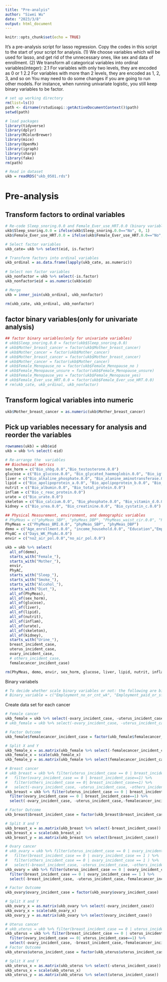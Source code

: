 ```yaml
---
title: "Pre-analyis"
author: "Siwei Wu"
date: "2023/3/8"
output: html_document
---
```


```r
knitr::opts_chunk$set(echo = TRUE)
```


It's a pre-analysis script for lasso regression. Copy the codes in this script to the start of your script for analysis.
(1) We choose variables which will be used for lasso, and get rid of the unnecessary ones, like sex and data of enrollment.
(2) We transform all categorical variables into ordinal variables(integer):
  2.1 For variables with only two levels, they are encoded as 0 or 1
  2.2 For variables with more than 2 levels, they are encoded as 1, 2, 3, and so on 
You may need to do some changes if you are going to run other models. For instance, when running univariate logistic, you still keep binary variables to be factor.



```r
# set up working directory
rm(list=ls())
path <- dirname(rstudioapi::getActiveDocumentContext()$path)
setwd(path)

# load packages
library(tidyverse)
library(dplyr)
library(RColorBrewer)
library(mice)
library(OpenMx)
library(igraph)
library(sharp)
library(fake)
rm(path)

# Read in dataset 
ukb = readRDS("ukb_0501.rds")
```


# Pre-analysis
## Transform factors to ordinal variables
```r
# Re-code Sleep_snoring.0.0 and Female_Ever_use_HRT.0.0 (binary variables)
ukb$Sleep_snoring.0.0 = ifelse(ukb$Sleep_snoring.0.0=="No", 0, 1)
ukb$Female_Ever_use_HRT.0.0 = ifelse(ukb$Female_Ever_use_HRT.0.0=="No", 0, 1)

# Select factor variables
ukb_cate= ukb %>% select(eid, is.factor)

# Transform factors into ordinal variables
ukb_ordinal = as.data.frame(lapply(ukb_cate, as.numeric))
  
# Select non factor variables
ukb_nonfactor = ukb %>% select(-is.factor)
ukb_nonfactor$eid = as.numeric(ukb$eid)

# Merge
ukb = inner_join(ukb_ordinal, ukb_nonfactor)

rm(ukb_cate, ukb_ordinal, ukb_nonfactor)
```

## factor binary variables(only for univariate analysis)
```r
## factor binary variables(only for univariate variables)
# ukb$Sleep_snoring.0.0 = factor(ukb$Sleep_snoring.0.0)
# ukb$Mother_breast_cancer = factor(ukb$Mother_breast_cancer)
# ukb$Mother_cancer = factor(ukb$Mother_cancer)
# ukb$Mother_breast_cancer = factor(ukb$Mother_breast_cancer)
# ukb$Mother_cancer = factor(ukb$Mother_cancer)
# ukb$Female_Menopause_no = factor(ukb$Female_Menopause_no )
# ukb$Female_Menopause_unsure = factor(ukb$Female_Menopause_unsure)
# ukb$Female_Menopause_yes = factor(ukb$Female_Menopause_yes)
# ukb$Female_Ever_use_HRT.0.0 = factor(ukb$Female_Ever_use_HRT.0.0)
# rm(ukb_cate, ukb_ordinal, ukb_nonfactor)
```

## Transform logical variables into numeric
```r
ukb$Mother_breast_cancer = as.numeric(ukb$Mother_breast_cancer)
```

## Pick up variables necessary for analysis and reorder the variables
```r
rownames(ukb) = ukb$eid
ukb = ukb %>% select(-eid)

# Re-arrange the  variables
## Biochemical metrics
sex_horm = c("Bio_shbg.0.0","Bio_testosterone.0.0")
glucose = c("Bio_glucose.0.0", "Bio_glycated_haemoglobin.0.0", "Bio_igf_1.0.0")
liver = c("Bio_alkaline_phosphate.0.0", "Bio_alanine_aminotransferase.0.0", "Bio_aspartate_aminotransferase.0.0", "Bio_direct_bilirubin.0.0", "Bio_gamma_glutamyltransferase.0.0", "Bio_total_bilirubin.0.0")
lipid = c("Bio_apolipoprotein_a.0.0", "Bio_apolipoprotein_b.0.0", "Bio_cholesterol.0.0", "Bio_hdl_cholesterol.0.0", "Bio_ldl_direct.0.0", "Bio_lipoprotein_a.0.0", "Bio_triglycerides.0.0")
nutrit = c("Bio_albumin.0.0", "Bio_total_protein.0.0")
inflam = c("Bio_c_reac_protein.0.0")
urate = c("Bio_urate.0.0")
skeleton = c("Bio_calcium.0.0", "Bio_phosphate.0.0", "Bio_vitamin_d.0.0")
kidney = c("Bio_urea.0.0", "Bio_creatinine.0.0", "Bio_cystatin_c.0.0")

## Physical Measurement, environment, and demographic variables
# PhyMeas = c("phyMeas_SBP", "phyMeas_DBP", "PhyMeas_waist_cir.0.0", "PhyMeas_BMI.0.0")
PhyMeas = c("PhyMeas_BMI.0.0", "phyMeas_SBP", "phyMeas_DBP")
demo = c("Age_enrollment.0.0", "income_household.0.0", "Education","Employment_no_or_cnt_wk","Employment_paid_or_sf_emply","Employment_unpaid_wk_or_funded")
PhyAC = c("Days_WK_PhyAc.0.0")
envir = c("no2_air_pol.0.0","no_air_pol.0.0")

ukb = ukb %>% select(
  all_of(demo), 
  starts_with("Female_"), 
  starts_with("Mother_"), 
  envir, 
  PhyAC,
  starts_with("Sleep_"), 
  starts_with("Smoke_"), 
  starts_with("Alcohol_"), 
  starts_with("Diet_"), 
  all_of(PhyMeas),
  all_of(sex_horm), 
  all_of(glucose), 
  all_of(liver), 
  all_of(lipid), 
  all_of(nutrit), 
  all_of(inflam), 
  all_of(urate), 
  all_of(skeleton), 
  all_of(kidney), 
  starts_with("Urine_"),
  breast_incident_case,
  uterus_incident_case, 
  ovary_incident_case, 
  # others_incident_case, 
  femalecancer_incident_case)

rm(PhyMeas, demo, envir, sex_horm, glucose, liver, lipid, nutrit, inflam, urate, skeleton, kidney)

```

Binary variabels
```r
# To decide whether scale binary variables or not: the following are binary variables 
# Binary_variable = c("Employment_no_or_cnt_wk", "Employment_paid_or_sf_emply", "Employment_unpaid_wk_or_funded", "Female_Ever_use_HRT.0.0", "Female_Menopause_no", "Female_Menopause_unsure", "Female_Menopause_yes", "Mother_breast_cancer")
```

Create data set for each cancer
```r
# Female cancer
ukb_female = ukb %>% select(-ovary_incident_case, -uterus_incident_case, -breast_incident_case)
# ukb_female = ukb %>% select(-ovary_incident_case, -uterus_incident_case, -others_incident_case, -breast_incident_case)

# Factor Outcome
ukb_female$femalecancer_incident_case = factor(ukb_female$femalecancer_incident_case)

# Split X and Y
ukb_female_x = as.matrix(ukb_female %>% select(-femalecancer_incident_case))
ukb_female_x = scale(ukb_female_x)
ukb_female_y = as.matrix(ukb_female %>% select(femalecancer_incident_case))
```

```r
# Breast cancer
# ukb_breast = ukb %>% filter(uterus_incident_case == 0 | breast_incident_case==1) %>% 
#   filter(ovary_incident_case == 0 | breast_incident_case==1) %>% 
#   filter(others_incident_case == 0| breast_incident_case==1) %>% 
#   select(-ovary_incident_case, -uterus_incident_case, -others_incident_case,-femalecancer_incident_case)
ukb_breast = ukb %>% filter(uterus_incident_case == 0 | breast_incident_case==1) %>% 
  filter(ovary_incident_case == 0 | breast_incident_case==1) %>% 
  select(-ovary_incident_case, -uterus_incident_case,-femalecancer_incident_case)

# Factor Outcome
ukb_breast$breast_incident_case = factor(ukb_breast$breast_incident_case)

# Split X and Y
ukb_breast_x = as.matrix(ukb_breast %>% select(-breast_incident_case))
ukb_breast_x = scale(ukb_breast_x)
ukb_breast_y = as.matrix(ukb_breast %>% select(breast_incident_case))

```

```r
# Ovary cancer
# ukb_ovary = ukb %>% filter(uterus_incident_case == 0 | ovary_incident_case == 1 ) %>%
#   filter(breast_incident_case == 0 | ovary_incident_case == 1 ) %>%
#   filter(others_incident_case == 0 | ovary_incident_case == 1 ) %>%
#   select(-breast_incident_case, -uterus_incident_case, -others_incident_case,-femalecancer_incident_case)
ukb_ovary = ukb %>% filter(uterus_incident_case == 0 | ovary_incident_case == 1 ) %>%
  filter(breast_incident_case == 0 | ovary_incident_case == 1 ) %>%
  select(-breast_incident_case, -uterus_incident_case,-femalecancer_incident_case)

# Factor Outcome
ukb_ovary$ovary_incident_case = factor(ukb_ovary$ovary_incident_case)

# Split X and Y
ukb_ovary_x = as.matrix(ukb_ovary %>% select(-ovary_incident_case))
ukb_ovary_x = scale(ukb_ovary_x)
ukb_ovary_y = as.matrix(ukb_ovary %>% select(ovary_incident_case))
```

```r
# Uterus cancer
# ukb_uterus = ukb %>% filter(breast_incident_case == 0 | uterus_incident_case==1) %>% filter(ovary_incident_case == 0| uterus_incident_case==1) %>% filter(others_incident_case == 0| uterus_incident_case==1) %>% select(-ovary_incident_case, -breast_incident_case, -others_incident_case,-femalecancer_incident_case)
ukb_uterus = ukb %>% filter(breast_incident_case == 0 | uterus_incident_case==1) %>% 
  filter(ovary_incident_case == 0| uterus_incident_case==1) %>% 
  select(-ovary_incident_case, -breast_incident_case,-femalecancer_incident_case)
# Factor Outcome
ukb_uterus$uterus_incident_case = factor(ukb_uterus$uterus_incident_case)

# Split X and Y
ukb_uterus_x = as.matrix(ukb_uterus %>% select(-uterus_incident_case))
ukb_uterus_x = scale(ukb_uterus_x)
ukb_uterus_y = as.matrix(ukb_uterus %>% select(uterus_incident_case))
```
